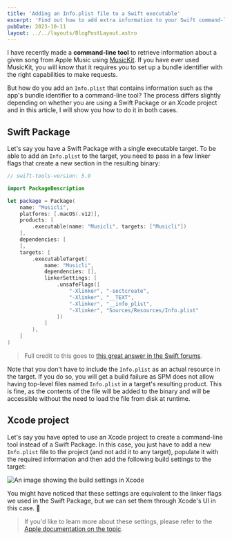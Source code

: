 ```yaml
---
title: 'Adding an Info.plist file to a Swift executable'
excerpt: 'Find out how to add extra information to your Swift command-line tool through an Info.plist file while keeping it as a single-file executable.'
pubDate: 2023-10-11
layout: ../../layouts/BlogPostLayout.astro
---
```


I have recently made a **command-line tool** to retrieve information about a given song from Apple Music using [MusicKit](https://developer.apple.com/musickit/). If you have ever used MusicKit, you will know that it requires you to set up a bundle identifier with the right capabilities to make requests.

But how do you add an `Info.plist` that contains information such as the app's bundle identifier to a command-line tool? The process differs slightly depending on whether you are using a Swift Package or an Xcode project and in this article, I will show you how to do it in both cases.

## Swift Package

Let's say you have a Swift Package with a single executable target. To be able to add an `Info.plist` to the target, you need to pass in a few linker flags that create a new section in the resulting binary:

```swift:Package.swift
// swift-tools-version: 5.9

import PackageDescription

let package = Package(
    name: "Musicli",
    platforms: [.macOS(.v12)],
    products: [
        .executable(name: "Musicli", targets: ["Musicli"])
    ],
    dependencies: [
    ],
    targets: [
        .executableTarget(
            name: "Musicli",
            dependencies: [],
            linkerSettings: [
                .unsafeFlags([
                    "-Xlinker", "-sectcreate",
                    "-Xlinker", "__TEXT",
                    "-Xlinker", "__info_plist",
                    "-Xlinker", "Sources/Resources/Info.plist"
                ])
            ]
        ),
    ]
)
```

> Full credit to this goes to [this great answer in the Swift forums](https://forums.swift.org/t/swift-package-manager-use-of-info-plist-use-for-apps/6532/13).

Note that you don't have to include the `Info.plist` as an actual resource in the target. If you do so, you will get a build failure as SPM does not allow having top-level files named `Info.plist` in a target's resulting product. This is fine, as the contents of the file will be added to the binary and will be accessible without the need to load the file from disk at runtime.

## Xcode project

Let's say you have opted to use an Xcode project to create a command-line tool instead of a Swift Package. In this case, you just have to add a new `Info.plist` file to the project (and not add it to any target), populate it with the required information and then add the following build settings to the target:

![An image showing the build settings in Xcode](/assets/posts/info-plist-swift-cli/build-settings.webp)

You might have noticed that these settings are equivalent to the linker flags we used in the Swift Package, but we can set them through Xcode's UI in this case. 🎉

> If you'd like to learn more about these settings, please refer to the [Apple documentation on the topic](https://developer.apple.com/library/archive/documentation/Security/Conceptual/CodeSigningGuide/Procedures/Procedures.html).
